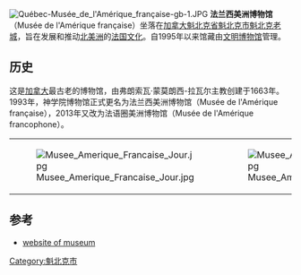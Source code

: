 {{infobox Museum
|name          = 法兰西美洲博物馆
|image         = Québec-Musée de l'Amérique française-gb1JPG.JPG
|established   = 1663
|location      = [[加拿大|加拿大]][[魁北克省|魁北克省]][[魁北克市|魁北克市]] côte de la Fabrique2号
|type          = 加拿大历史遗产
|website       = http://www.mcq.org/
}}
[[Image:Québec-Musée_de_l'Amérique_française-gb-1.JPG|thumb]]
'''法兰西美洲博物馆'''（Musée de l'Amérique française）坐落在[[加拿大|加拿大]][[魁北克省|魁北克省]][[魁北克市|魁北克市]][[魁北克老城|魁北克老城]]，旨在发展和推动[[北美洲|北美洲]]的[[法国文化|法国文化]]。自1995年以来馆藏由[[文明博物馆|文明博物馆]]管理。

== 历史 ==
这是[[加拿大|加拿大]]最古老的博物馆，由弗朗索瓦·蒙莫朗西-拉瓦尔主教创建于1663年。1993年，神学院博物馆正式更名为法兰西美洲博物馆（Musée de l'Amérique française），2013年又改为法语圈美洲博物馆（Musée de l'Amérique francophone）。

{|align=center
|[[Image:Musee_Amerique_Francaise_Jour.jpg|thumb]]
|[[Image:Musee_Amerique_Francaise_Nuit.jpg|thumb]]
|}
== 参考 ==
{{Reflist}}
* [https://web.archive.org/web/20110918081030/http://www.mcq.org/en/maf/index.html website of museum]
{{coord|46|48|51|N|71|12|24|W|region:CA_type:landmark_source:kolossus-frwiki|display=title}}
[[Category:魁北克市|Category:魁北克市]]